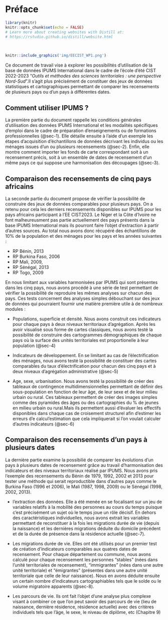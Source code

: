 # Préface {.unnumbered}

```r
library(knitr)
knitr::opts_chunk$set(echo = FALSE)
# Learn more about creating websites with Distill at:
# https://rstudio.github.io/distill/website.html
```

<br>

```r
knitr::include_graphics('img/EECIST_WP1.png')
```

Ce document de travail vise à explorer les possibilités d'utilisation de la base de données IPUMS International dans le cadre de l'école d'été CIST 2022-2023 "*Outils et méthodes des sciences territoriales : une perspective Nord-Sud*".Il s'agit plus précisément de constituer des jeux de données statistiques et cartographiques permettant de comparer les recensements de plusieurs pays ou d'un pays à différentes dates.

## Comment utiliser IPUMS ?

La première partie du document rappelle les conditions générales d'utilisation des données IPUMS International et les modalités spécifiques d'emploi dans le cadre de préparation d'enseignements ou de formations professionnelles (@sec-1). Elle détaille ensuite à l'aide d'un exemple les étapes d'acquisition d'échantillons de données décrivant les individus ou les ménages issues d'un ou plusieurs recensements (@sec-2). Enfin, elle montre comment importer les fonds de carte correspondant soit à un recensement précis, soit à un ensemble de dates de recensement d'un même pays ce qui suppose une harmonisation des découpages (@sec-3).

## Comparaison des recensements de cinq pays africains

La seconde partie du document propose de vérifier la possibilité de construire des jeux de données comparables pour plusieurs pays. On a retenu pour cela les derniers recensements disponibles sur IPUMS pour les pays africains participant à l'EE CIST2023. Le Niger et la Côte d'Ivoire ne font malheureusment pas partie actuellement des pays présents dans la base IPUMS International mais ils pourront faire l'objet d'extraction à partir d'autres sources. Au total nous avons donc récupéré des échantillons de 10% de la population et des ménages pour les pays et les années suivantes :

-   RP Bénin, 2013
-   RP Burkina Faso, 2006
-   RP Mali, 2009,
-   RP Sénégal, 2013
-   RP Togo, 2009

En nous limitant aux variables harmonisées par IPUMS qui sont présentes dans les cinq pays, nous avons procédé à une série de test permettant de vérifier la possibilité de reproduire les mêmes analyses sur chacun des pays. Ces tests concernent des analyses simples débouchant sur des jeux de données qui pourraient fournir une matière première utile à de nombreux modules :

-   Populations, superficie et densité. Nous avons construit ces indicateurs pour chaque pays à deux niveaux territoriaux d'agrégation. Après les avoir visualisé sous forme de cartes classiques, nous avons testé la possibilité de construire des cartogrammes démographiques de chaque pays où la surface des unités territoriales est proportionelle à leur population (@sec-4)

-   Indicateurs de développement. En se limitant au cas de l'électrification des ménages, nous avons testé la possibilité de constituer des cartes comparables du taux d'électrification pour chacun des cinq pays et à deux niveaux d'agrégation administrative (@sec-5)

-   Age, sexe, urbanisation. Nous avons testé la possibilité de créer des tableaux de contingence multidimensionnelles permettant de définir des sous-population en fonction de leur âge, de leur sexe et de leur milieu urbain ou rural. Ces tableaux permettent de créer des images simples comme des pyramides des âges ou des cartographies du % de jeunes en milieu urbain ou rural.Mais ils permettent aussi d'évaluer les effectifs disponibles dans chaque cas de croisement structurel afin d'estimer les erreurs d'e calcul'estimation que cela impliquerait si l'on voulait calculer d'autres indicateurs (@sec-6)

## Comparaison des recensements d'un pays à plusieurs dates

La dernière partie examine la possibilié de comparer les évolutions d'un pays à plusieurs dates de recensement grâce au travail d'harmonisation des indicateurs et des niveaux territoriaux réalisé par IPUMS. Nous avons pris l'exemple des recensements du Bénin de 1979, 1992, 2002 et 2013 pour tester une méthode qui serait reproductible dans d'autres pays comme le Burkina Faso (1996 et 2006), le Mali (1987, 1998, 2009) ou le Sénégal (1998, 2002, 2013).

-   l'extraction des données. Elle a été menée en se focalisant sur un jeu de variables relatifs à la mobilité des personnes au cours du temps puisque c'est précisément un sujet où le temps joue un rôle décisif. En dehors des caractéristiques individuelles, nous avons extrait les variables permettant de reconstituer à la fois les migrations durée de vie (depuis la naissance) et les dernières migrations déduite du domicile précédent et de la durée de présence dans la résidence actuelle (@sec-7).

-   Les migrations durée de vie. Elles ont été utilisés pour un premier test de création d'indicateurs comparables aux quatres dates de recensement. Pour chaque département ou commune, nous avons calculé pour chaque recensement les personnes "stables" (nées dans l'unité territoriales de recensement), "immigrantes" (nées dans une autre unité territoriale) et "émigrantes" (présentes dans une autre unité territoriale que celle de leur naissance). Nous en avons déduite ensuite un certain nombre d'indicateurs cartographiables tels que le solde ou le volume migratoire apparents (@sec-8).

-   Les parcours de vie. Ils ont fait l'objet d'une analyse plus complexe visant à combiner ce que l'on peut savoir des parcours de vie (lieu de naissance, dernière résidence, résidence actuelle) avec des critères individuels tels que l'âge, le sexe, le niveau de diplôme, etc (Chapitre 9)
